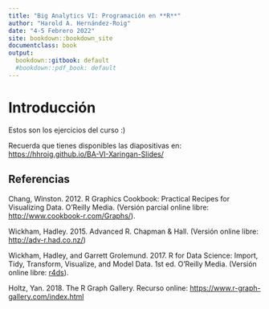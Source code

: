 ```yaml
---
title: "Big Analytics VI: Programación en **R**"
author: "Harold A. Hernández-Roig"
date: "4-5 Febrero 2022"
site: bookdown::bookdown_site
documentclass: book
output:
  bookdown::gitbook: default
  #bookdown::pdf_book: default
---
```


# Introducción

Estos son los ejercicios del curso :)

Recuerda que tienes disponibles las diapositivas en: <https://hhroig.github.io/BA-VI-Xaringan-Slides/>

## Referencias

Chang, Winston. 2012. R Graphics Cookbook: Practical Recipes for Visualizing Data. O'Reilly Media. (Versión parcial online libre: <http://www.cookbook-r.com/Graphs/>).

Wickham, Hadley. 2015. Advanced R. Chapman & Hall. (Versión online libre: <http://adv-r.had.co.nz/>)

Wickham, Hadley, and Garrett Grolemund. 2017. R for Data Science: Import, Tidy, Transform, Visualize, and Model Data. 1st ed. O’Reilly Media. (Versión online libre: [r4ds](https://r4ds.had.co.nz/index.html)).

Holtz, Yan. 2018. The R Graph Gallery. Recurso online: <https://www.r-graph-gallery.com/index.html>

<!-- If you need PDF output, uncomment bookdown::pdf_book above in YAML. You will need a LaTeX installation, e.g., https://yihui.name/tinytex/ -->
